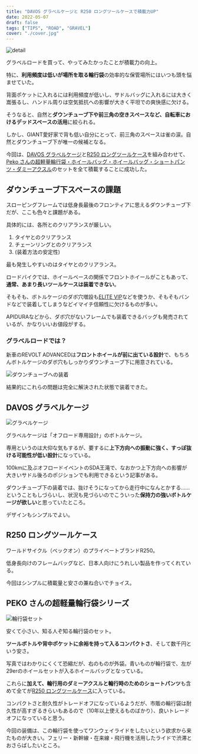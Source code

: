 ```yaml
---
title: "DAVOS グラベルケージと R250 ロングツールケースで積載力UP"
date: 2022-05-07
draft: false
tags: ["TIPS", "ROAD", "GRAVEL"]
cover: "./cover.jpg"
---
```


![detail](./cover.jpg)

グラベルロードを買って、やってみたかったことが積載力の向上。

特に、**利用頻度は低いが場所を取る輪行袋**の効率的な保管場所にはいつも頭を悩ませていた。

背面ポケットに入れるには利用頻度が低いし、サドルバッグに入れるには大きく嵩張るし、ハンドル周りは空気抵抗への影響が大きく平坦での爽快感に欠ける。

そうなると、自然と**ダウンチューブ下や前三角の空きスペースなど、自転車におけるデッドスペースの活用**に絞られる。

しかし、GIANT愛好家で背も低い自分にとって、前三角のスペースは雀の涙。自然とダウンチューブ下が唯一の候補となる。

今回は、[DAVOS グラベルケージ](https://px.a8.net/svt/ejp?a8mat=3N3PXW+IGGJ6+4JDO+BW8O2&a8ejpredirect=https%3A%2F%2Fonline.ysroad.co.jp%2Fshop%2Fg%2Fg4580395938943%2F)と[R250 ロングツールケース](https://amzn.to/3KQ3QpZ)を組み合わせて、[Peko さんの超軽量輪行袋・ホイールバッグ・ホイールバッグ・ショートパンツ・ダミーアクスル](https://peraichi.com/landing_pages/view/peko/)のセットを全て積載することに成功した。

<LinkBox url="https://www.amazon.co.jp/dp/B07G8STFNQ/" isAmazonLink />

<LinkBox url="https://www.amazon.co.jp/dp/B01LEBZHJ2/" isAmazonLink />

## ダウンチューブ下スペースの課題

スローピングフレームでは低身長最後のフロンティアに思えるダウンチューブ下だが、ここも色々と課題がある。

具体的には、各所とのクリアランスが厳しい。

1. タイヤとのクリアランス
2. チェーンリングとのクリアランス
3. (装着方法の安定性)

最も発生しやすいのはタイヤとのクリアランス。

ロードバイクでは、ホイールベースの関係でフロントホイールがこともあって、**通常、あまり長いツールケースは装着できない**。

そもそも、ボトルケージのダボ穴増設も[ELITE VIP](https://amzn.to/381ZMFP)などを使うか、そもそもバンドなどで装着してしまうなどイマイチ信頼性に欠けるものが多い。

APIDURAなどから、ダボ穴がないフレームでも装着できるバッグも発売されているが、かなりいいお値段がする。

<LinkBox url="https://www.alternative-bikes.com/item/item.php?goods_code=B062" />

### グラベルロードでは？

新車のREVOLT ADVANCEDは**フロントホイールが前に出ている設計**で、もちろんボトルケージのダボ穴もしっかりダウンチューブ下に用意されている。

![ダウンチューブへの装着](./fit_bottle.jpg)

結果的にこれらの問題は完全に解決された状態で装着できた。

## DAVOS グラベルケージ

![グラベルケージ](./cover.jpg)

グラベルケージは「オフロード専用設計」のボトルケージ。

専用というのは大仰な気もするが、要するに**上下方向への振動に強く、すっぽ抜ける可能性が低い設計**になっている。

<LinkBox url="http://blog.fukaya-nagoya.co.jp/2019/06/gravelcage20190619.html" />

100kmに及ぶオフロードイベントのSDA王滝で、なおかつ上下方向への影響が大きいサドル後ろのポジションでも利用できるという記事がある。

ダウンチューブ下の装着では、抜けそうになってから走行中になんとかする……ということもしづらいし、状況も見づらいのでこういった**保持力の強いボトルケージが欲しい**と思っていたところ。

デザインもシンプルでよい。

<LinkBox
  url="https://paypaymall.yahoo.co.jp/store/cycle-yoshida/item/00641690/"
  linkUrl="https://ck.jp.ap.valuecommerce.com/servlet/referral?sid=3171302&pid=887657037&vc_url=https%3A%2F%2Fpaypaymall.yahoo.co.jp%2Fstore%2Fcycle-yoshida%2Fitem%2F00641690%2F"
/>

## R250 ロングツールケース

ワールドサイクル（ベックオン）のプライベートブランドR250。

低身長向けのフレームバッグなど、日本人向けにうれしい製品を作ってくれている。

今回はシンプルに積載量と安さの兼ね合いでチョイス。

<LinkBox url="https://www.amazon.co.jp/dp/B01LEBZHJ2/" isAmazonLink />

## PEKO さんの超軽量輪行袋シリーズ

<LinkBox url="https://peraichi.com/landing_pages/view/peko/" />

![輪行袋セット](./rinko.jpg)

安くて小さい、知る人ぞ知る輪行袋のセット。

**ツールボトルや背中ポケットに余裕を持って入るコンパクトさ**、そして数千円という安さ。

写真ではわかりにくくて恐縮だが、右のものが外袋。青いものが輪行袋で、左が29erのホイールセットが入るホイールバッグとなっている。

これらに**加えて、輪行用のダミーアクスルと輪行時のためのショートパンツ**も含めて全てが[R250 ロングツールケース](https://amzn.to/3KQ3QpZ)に入っている。

コンパクトさと耐久性がトレードオフになっているようだが、市販の輪行袋は耐久性が高すぎるきらいもあるので（10年以上使えるものばかり）、良いトレードオフになっていると思う。

今回の装備は、この輪行袋を使ってワンウェイライドをしたいという欲求から来たものが大きい。フェリー・新幹線・在来線・飛行機を活用したライドで渋滞とおさらばしたいところ。

<LinkBox
  url="https://paypaymall.yahoo.co.jp/store/cycle-yoshida/item/00641690/"
  linkUrl="https://ck.jp.ap.valuecommerce.com/servlet/referral?sid=3171302&pid=887657037&vc_url=https%3A%2F%2Fpaypaymall.yahoo.co.jp%2Fstore%2Fcycle-yoshida%2Fitem%2F00641690%2F"
/>
